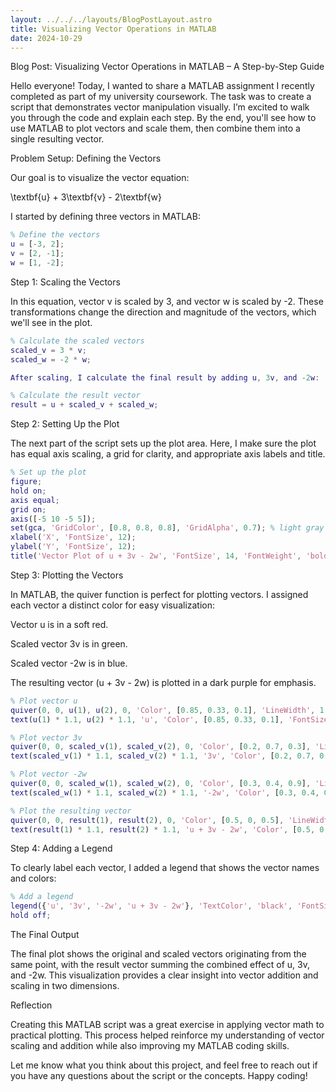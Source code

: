 ```yaml
---
layout: ../../../layouts/BlogPostLayout.astro
title: Visualizing Vector Operations in MATLAB
date: 2024-10-29
---
```

Blog Post: Visualizing Vector Operations in MATLAB – A Step-by-Step Guide


Hello everyone! Today, I wanted to share a MATLAB assignment I recently completed as part of my university coursework. The task was to create a script that demonstrates vector manipulation visually. I’m excited to walk you through the code and explain each step. By the end, you'll see how to use MATLAB to plot vectors and scale them, then combine them into a single resulting vector.

Problem Setup: Defining the Vectors

Our goal is to visualize the vector equation:

\textbf{u} + 3\textbf{v} - 2\textbf{w}

I started by defining three vectors in MATLAB:

```matlab
% Define the vectors
u = [-3, 2];
v = [2, -1];
w = [1, -2];
```

Step 1: Scaling the Vectors

In this equation, vector v is scaled by 3, and vector w is scaled by -2. These transformations change the direction and magnitude of the vectors, which we'll see in the plot.

```matlab
% Calculate the scaled vectors
scaled_v = 3 * v;
scaled_w = -2 * w;

After scaling, I calculate the final result by adding u, 3v, and -2w:

% Calculate the result vector
result = u + scaled_v + scaled_w;
```

Step 2: Setting Up the Plot

The next part of the script sets up the plot area. Here, I make sure the plot has equal axis scaling, a grid for clarity, and appropriate axis labels and title.

```matlab
% Set up the plot
figure;
hold on;
axis equal;
grid on;
axis([-5 10 -5 5]);
set(gca, 'GridColor', [0.8, 0.8, 0.8], 'GridAlpha', 0.7); % light gray grid
xlabel('X', 'FontSize', 12);
ylabel('Y', 'FontSize', 12);
title('Vector Plot of u + 3v - 2w', 'FontSize', 14, 'FontWeight', 'bold');
```

Step 3: Plotting the Vectors

In MATLAB, the quiver function is perfect for plotting vectors. I assigned each vector a distinct color for easy visualization:

Vector u is in a soft red.

Scaled vector 3v is in green.

Scaled vector -2w is in blue.

The resulting vector (u + 3v - 2w) is plotted in a dark purple for emphasis.

```matlab
% Plot vector u
quiver(0, 0, u(1), u(2), 0, 'Color', [0.85, 0.33, 0.1], 'LineWidth', 1.5, 'MaxHeadSize', 0.5);
text(u(1) * 1.1, u(2) * 1.1, 'u', 'Color', [0.85, 0.33, 0.1], 'FontSize', 12, 'FontWeight', 'bold');

% Plot vector 3v
quiver(0, 0, scaled_v(1), scaled_v(2), 0, 'Color', [0.2, 0.7, 0.3], 'LineWidth', 1.5, 'MaxHeadSize', 0.5);
text(scaled_v(1) * 1.1, scaled_v(2) * 1.1, '3v', 'Color', [0.2, 0.7, 0.3], 'FontSize', 12, 'FontWeight', 'bold');

% Plot vector -2w
quiver(0, 0, scaled_w(1), scaled_w(2), 0, 'Color', [0.3, 0.4, 0.9], 'LineWidth', 1.5, 'MaxHeadSize', 0.5);
text(scaled_w(1) * 1.1, scaled_w(2) * 1.1, '-2w', 'Color', [0.3, 0.4, 0.9], 'FontSize', 12, 'FontWeight', 'bold');

% Plot the resulting vector
quiver(0, 0, result(1), result(2), 0, 'Color', [0.5, 0, 0.5], 'LineWidth', 2, 'MaxHeadSize', 0.5);
text(result(1) * 1.1, result(2) * 1.1, 'u + 3v - 2w', 'Color', [0.5, 0, 0.5], 'FontSize', 12, 'FontWeight', 'bold');
```

Step 4: Adding a Legend

To clearly label each vector, I added a legend that shows the vector names and colors:

```matlab
% Add a legend
legend({'u', '3v', '-2w', 'u + 3v - 2w'}, 'TextColor', 'black', 'FontSize', 10, 'Location', 'northeast');
hold off;
```

The Final Output

The final plot shows the original and scaled vectors originating from the same point, with the result vector summing the combined effect of u, 3v, and -2w. This visualization provides a clear insight into vector addition and scaling in two dimensions.

Reflection

Creating this MATLAB script was a great exercise in applying vector math to practical plotting. This process helped reinforce my understanding of vector scaling and addition while also improving my MATLAB coding skills.

Let me know what you think about this project, and feel free to reach out if you have any questions about the script or the concepts. Happy coding!

